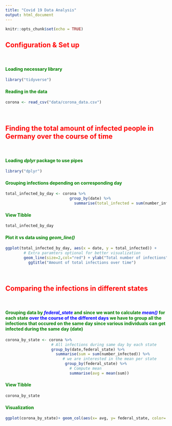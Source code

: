 ```yaml
---
title: "Covid 19 Data Analysis"
output: html_document
---
```


```r
knitr::opts_chunk$set(echo = TRUE)
```


## <span style="color:red"> Configuration & Set up  </span>


</br>

#### <span style="color:green"> Loading necessary library </span>

```r
library("tidyverse")
```

#### <span style="color:green"> Reading in the data</span>

```r
corona <- read_csv("data/corona_data.csv")
```


</br>

## <span style="color:red"> Finding the total amount of infected people in Germany over the course of time </span>   

</br>

#### <span style="color:green"> Loading *dplyr* package to use pipes </span>

```r
library("dplyr")
```

#### <span style="color:green"> Grouping infections depending on corresponding day </span>
```r
total_infected_by_day <- corona %>%
                            group_by(date) %>%
                              summarise(total_infected = sum(number_infected))
```

#### <span style="color:green"> View Tibble </span>   

```r
total_infected_by_day
```



#### <span style="color:green"> Plot it vs data using *geom_line()*</span>

```r
ggplot(total_infected_by_day, aes(x = date, y = total_infected)) +
        # Extra paramters optional for better visualization
        geom_line(size=2,col="red") + ylab("Total number of infections") + 
          ggtitle("Amount of total infections over time") 
```

</br>

## <span style="color:red"> Comparing the infections in different states </span> 

</br>


#### <span style="color:green"> Grouping data by <span style="color:blue">*federal_state*</span> and since we want to calculate <span style="color:blue">*mean()*</span> for each state <span style="color:blue">over the course of the different days</span> we have to group all the infections that occured on the same day since various individuals can get infected during the same day (date) </span>

```r
corona_by_state <- corona %>%
                    # All infections during same day by each state
                    group_by(date,federal_state) %>% 
                      summarise(sum = sum(number_infected)) %>%
                         # we are interested in the mean per state
                          group_by(federal_state) %>%
                            # Compute mean
                            summarise(avg = mean(sum))
```
#### <span style="color:green"> View Tibble </span>   

```r
corona_by_state
```

#### <span style="color:green"> Visualization </span>   


```r
ggplot(corona_by_state)+ geom_col(aes(x= avg, y= federal_state, color= federal_state)) + labs(y = "Federal states in DE", x = "Mean")

 
```
